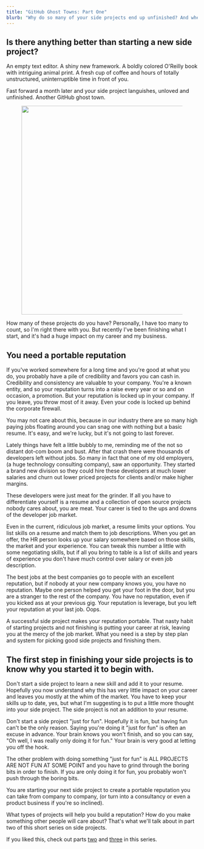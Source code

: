 ```yaml
---
title: "GitHub Ghost Towns: Part One"
blurb: "Why do so many of your side projects end up unfinished? And when you do manage to finish one, nobody cares?"
---
```


Is there anything better than starting a new side project?
------------------------------

An empty text editor. A shiny new framework. A boldly colored O'Reilly book with intriguing animal print. A fresh cup of coffee and hours of totally unstructured, uninterruptible time in front of you.

Fast forward a month later and your side project languishes, unloved and unfinished. Another GitHub ghost town.

<figure>
    <img width="550px" height="550px" src="/media/Octocat.png" />
</figure>

How many of these projects do you have? Personally, I have too many to count, so I'm right there with you. But recently I've been finishing what I start, and it's had a huge impact on my career and my business.

You need a portable reputation
------------------------------

If you've worked somewhere for a long time and you're good at what you do, you probably have a pile of credibility and favors you can cash in. Credibility and consistency are valuable to your company. You're a known entity, and so your reputation turns into a raise every year or so and on occasion, a promotion. But your reputation is locked up in your company. If you leave, you throw most of it away. Even your code is locked up behind the corporate firewall.

You may not care about this, because in our industry there are so many high paying jobs floating around you can snag one with nothing but a basic resume.  It's easy, and we're lucky, but it's not going to last forever.

Lately things have felt a little bubbly to me, reminding me of the not so distant dot-com boom and bust. After that crash there were thousands of developers left without jobs. So many in fact that one of my old employers, (a huge technology consulting company), saw an opportunity. They started a brand new division so they could hire these developers at much lower salaries and churn out lower priced projects for clients and/or make higher margins.

These developers were just meat for the grinder. If all you have to differentiate yourself is a resume and a collection of open source projects nobody cares about, you are meat. Your career is tied to the ups and downs of the developer job market.

Even in the current, ridiculous job market, a resume limits your options. You list skills on a resume and match them to job descriptions. When you get an offer, the HR person looks up your salary somewhere based on those skills, the market and your experience. You can tweak this number a little with some negotiating skills, but if all you bring to table is a list of skills and years of experience you don't have much control over salary or even job description.

The best jobs at the best companies go to people with an excellent reputation, but if nobody at your new company knows you, you have no reputation. Maybe one person helped you get your foot in the door, but you are a stranger to the rest of the company. You have no reputation, even if you kicked ass at your previous gig. Your reputation is leverage, but you left your reputation at your last job. Oops.

A successful side project makes your reputation portable. That nasty habit of starting projects and not finishing is putting your career at risk, leaving you at the mercy of the job market. What you need is a step by step plan and system for picking good side projects and finishing them.

The first step in finishing your side projects is to know why you started it to begin with.
------------------------------

Don't start a side project to learn a new skill and add it to your resume. Hopefully you now understand why this has very little impact on your career and leaves you mostly at the whim of the market. You have to keep your skills up to date, yes, but what I'm suggesting is to put a little more thought into your side project. The side project is not an addition to your resume.

Don't start a side project "just for fun". Hopefully it is fun, but having fun can't be the only reason. Saying you're doing it "just for fun" is often an excuse in advance. Your brain knows you won't finish, and so you can say, "Oh well, I was really only doing it for fun." Your brain is very good at letting you off the hook.

The other problem with doing something "just for fun" is ALL PROJECTS ARE NOT FUN AT SOME POINT and you have to grind through the boring bits in order to finish. If you are only doing it for fun, you probably won't push through the boring bits.

You are starting your next side project to create a portable reputation you can take from company to company, (or turn into a consultancy or even a product business if you're so inclined).

What types of projects will help you build a reputation? How do you make something other people will care about? That's what we'll talk about in part two of this short series on side projects.

If you liked this, check out parts <a href="/blog/github-ghost-towns-2">two</a> and <a href="/blog/github-ghost-towns-3">three</a> in this series.
